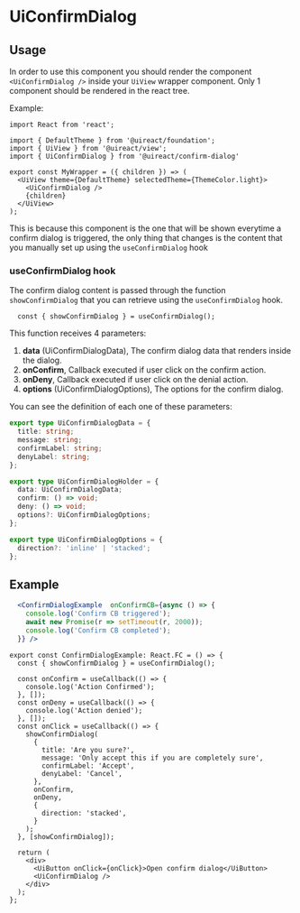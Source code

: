 

# UiConfirmDialog
<Metadata packageName='button' packageJson={packageJson} description='A dialog that shows up 2 options for the user to confirm an action' includeInformation />

## Usage

In order to use this component you should render the component `<UiConfirmDialog />` inside your `UiView` wrapper component. Only 1
component should be rendered in the react tree. 

Example:

```tsx
import React from 'react';

import { DefaultTheme } from '@uireact/foundation';
import { UiView } from '@uireact/view';
import { UiConfirmDialog } from '@uireact/confirm-dialog'

export const MyWrapper = ({ children }) => (
  <UiView theme={DefaultTheme} selectedTheme={ThemeColor.light}>
    <UiConfirmDialog />
    {children}
  </UiView>
);
```

This is because this component is the one that will be shown everytime a confirm dialog is triggered, the only thing that changes is the content
that you manually set up using the `useConfirmDialog` hook

### useConfirmDialog hook

The confirm dialog content is passed through the function `showConfirmDialog` that you can retrieve using the `useConfirmDialog` hook.

```tsx
  const { showConfirmDialog } = useConfirmDialog();
```

This function receives 4 parameters:

1. **data** (UiConfirmDialogData), The confirm dialog data that renders inside the dialog.
2. **onConfirm**, Callback executed if user click on the confirm action.
3. **onDeny**, Callback executed if user click on the denial action.
4. **options** (UiConfirmDialogOptions), The options for the confirm dialog.

You can see the definition of each one of these parameters:

```ts
export type UiConfirmDialogData = {
  title: string;
  message: string;
  confirmLabel: string;
  denyLabel: string;
};

export type UiConfirmDialogHolder = {
  data: UiConfirmDialogData;
  confirm: () => void;
  deny: () => void;
  options?: UiConfirmDialogOptions;
};

export type UiConfirmDialogOptions = {
  direction?: 'inline' | 'stacked';
};

```

## Example

```jsx live scope={{ConfirmDialogExample}}
  <ConfirmDialogExample  onConfirmCB={async () => {
    console.log('Confirm CB triggered');
    await new Promise(r => setTimeout(r, 2000));
    console.log('Confirm CB completed');
  }} />
```

```tsx
export const ConfirmDialogExample: React.FC = () => {
  const { showConfirmDialog } = useConfirmDialog();

  const onConfirm = useCallback(() => {
    console.log('Action Confirmed');
  }, []);
  const onDeny = useCallback(() => {
    console.log('Action denied');
  }, []);
  const onClick = useCallback(() => {
    showConfirmDialog(
      {
        title: 'Are you sure?',
        message: 'Only accept this if you are completely sure',
        confirmLabel: 'Accept',
        denyLabel: 'Cancel',
      },
      onConfirm,
      onDeny,
      {
        direction: 'stacked',
      }
    );
  }, [showConfirmDialog]);

  return (
    <div>
      <UiButton onClick={onClick}>Open confirm dialog</UiButton>
      <UiConfirmDialog />
    </div>
  );
};
```


